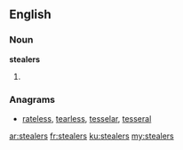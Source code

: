 ==English==

===Noun===
'''stealers'''

# {{plural of|stealer}}

===Anagrams===
* [[rateless#English|rateless]], [[tearless#English|tearless]], [[tesselar#English|tesselar]], [[tesseral#English|tesseral]]

[[ar:stealers]]
[[fr:stealers]]
[[ku:stealers]]
[[my:stealers]]